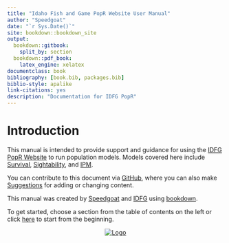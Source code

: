 ```yaml
--- 
title: "Idaho Fish and Game PopR Website User Manual"
author: "Speedgoat"
date: "`r Sys.Date()`"
site: bookdown::bookdown_site
output:
  bookdown::gitbook:
    split_by: section
  bookdown::pdf_book:
    latex_engine: xelatex
documentclass: book
bibliography: [book.bib, packages.bib]
biblio-style: apalike
link-citations: yes
description: "Documentation for IDFG PopR"
---
```


# Introduction

This manual is intended to provide support and guidance for using the 
[IDFG PopR Website][PopR] to run population models. Models covered here include 
[Survival](#surv), [Sightability](#sight), and [IPM](#ipm).

You can contribute to this document via [GitHub][Git], where you can also make [Suggestions][GitIssues] for adding or changing content.

This manual was created by [Speedgoat][spdgt] and [IDFG](https://idfg.idaho.gov/) using [bookdown](https://bookdown.org/).

To get started, choose a section from the table of contents on the left or click [here](#popr-info) to start from the beginning.

<center>

[![Logo](./www/spdgt_logo.png)][spdgt]

</center>

[PopR]: https://popr.cfc.umt.edu/IDFG/
[Git]: https://github.com/ericnewkirk/IDFG_user_manual
[GitIssues]: https://github.com/ericnewkirk/IDFG_user_manual/issues
[spdgt]: https://www.speedgoat.io
